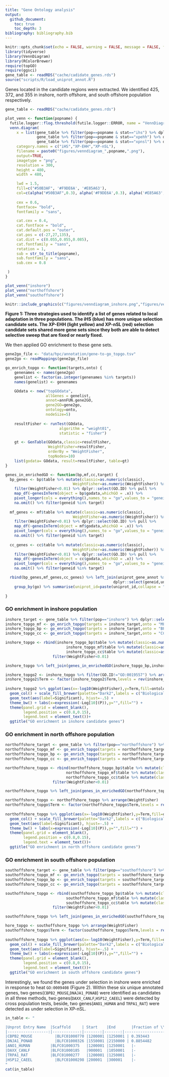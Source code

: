 ```yaml
---
title: "Gene Ontology analysis"
output: 
  github_document:
    toc: true
    toc_depth: 3
bibliography: bibliography.bib
---
```


```r
knitr::opts_chunk$set(echo = FALSE, warning = FALSE, message = FALSE, fig.retina = 2)
library(tidyverse)
library(VennDiagram)
library(RColorBrewer)
require(topGO)
require(ggsci)
gene_table <- readRDS("cache/cadidate_genes.rds")
source("scripts/R/load_uniprot_annot.R")
```

Genes located in the candidate regions were extracted. We identified 425, 372, and 355 in inshore, north offshore, and south offshore population respectively.
```r
gene_table <- readRDS("cache/cadidate_genes.rds")

plot_venn <- function(popname) {
  futile.logger::flog.threshold(futile.logger::ERROR, name = "VennDiagramLogger") # don't write the log file #https://stackoverflow.com/questions/33393962/r-dont-write-log-file-for-venndiagram
  venn.diagram(
     x = list(gene_table %>% filter(pop==popname & stat=="ihs") %>% dplyr::select(geneid) %>% pull,
              gene_table %>% filter(pop==popname & stat=="xpehh") %>% dplyr::select(geneid) %>% pull,
              gene_table %>% filter(pop==popname & stat=="xpnsl") %>% dplyr::select(geneid) %>% pull),
     category.names = c("iHS","XP-EHH","XP-nSL"),
     filename = paste0("figures/venndiagram_",popname,".png"),
     output=TRUE,
     imagetype = "png",
     resolution = 300,
     height = 480,
     width = 480,

     lwd = 1.5,
     fill=c("#50B3AF", '#F9DE6A', '#E85A63'),
     col=c(alpha("#50B3AF",0.3), alpha('#F9DE6A',0.3), alpha('#E85A63',0.3)),
     
     cex = 0.6,
     fontface= "bold",
     fontfamily = "sans",

     cat.cex = 0.4,
     cat.fontface = "bold",
     cat.default.pos = "outer",
     cat.pos = c(-27,27,135),
     cat.dist = c(0.055,0.055,0.085),
     cat.fontfamily = "sans",
     rotation = 1,
     sub = str_to_title(popname),
     sub.fontfamily = "sans",
     sub.cex = 0.8

 )
}

plot_venn("inshore")
plot_venn("northoffshore")
plot_venn("southoffshore")
```

```r
knitr::include_graphics(c("figures/venndiagram_inshore.png","figures/venndiagram_northoffshore.png","figures/venndiagram_southoffshore.png"))
```

**Figure 1: Three strategies used to identify a list of genes related to local adaptation in three populations. The iHS (blue) has more unique selection candidate sets. The XP-EHH (light yellow) and XP-nSL (red) selection candidate sets shared more gene sets since they both are able to detect selective sweep that are fixed or nearly fixed.**


We then applied GO enrichment to these gene sets.

```r
gene2go_file <- "data/hpc/annotation/gene-to-go_topgo.tsv"
gene2go <- readMappings(gene2go_file)

go_enrich_topgo <- function(targets,onto) {
    genenames <- names(gene2go)
    genelist <- factor(as.integer(genenames %in% targets))
    names(genelist) <- genenames

    GOdata <- new("topGOdata",
                  allGenes = genelist,
                  annot=annFUN.gene2GO,
                  gene2GO=gene2go,
                  ontology=onto,
                  nodeSize=5)
    
    resultFisher <- runTest(GOdata, 
                        algorithm = "weight01",
                        statistic = "fisher")

    gt <- GenTable(GOdata,classic=resultFisher,
                   WeightFisher=resultFisher,
                   orderBy = "WeightFisher",
                   topNodes=10)
    list(godata= GOdata, result=resultFisher, table=gt)
}

genes_in_enrichedGO <- function(bp,mf,cc,target) {
  bp_genes <- bp$table %>% mutate(classic=as.numeric(classic),
                              WeightFisher=as.numeric(WeightFisher)) %>%
    filter(WeightFisher<0.01) %>% dplyr::select(GO.ID) %>% pull %>% 
    map_df(~genesInTerm(object = bp$godata,whichGO = .x)) %>%
    pivot_longer(cols = everything(),names_to = "go",values_to = "geneid") %>% 
    na.omit() %>% filter(geneid %in% target)
  
  mf_genes <- mf$table %>% mutate(classic=as.numeric(classic),
                              WeightFisher=as.numeric(WeightFisher)) %>%
    filter(WeightFisher<0.01) %>% dplyr::select(GO.ID) %>% pull %>% 
    map_df(~genesInTerm(object = mf$godata,whichGO = .x)) %>%
    pivot_longer(cols = everything(),names_to = "go",values_to = "geneid") %>% 
    na.omit() %>% filter(geneid %in% target)
  
  cc_genes <- cc$table %>% mutate(classic=as.numeric(classic),
                              WeightFisher=as.numeric(WeightFisher)) %>%
    filter(WeightFisher<0.01) %>% dplyr::select(GO.ID) %>% pull %>% 
    map_df(~genesInTerm(object = cc$godata,whichGO = .x)) %>%
    pivot_longer(cols = everything(),names_to = "go",values_to = "geneid") %>% 
    na.omit() %>% filter(geneid %in% target)

  rbind(bp_genes,mf_genes,cc_genes) %>% left_join(uniprot_gene_annot %>%
                                                dplyr::select(geneid,uniprot_id)) %>%
    group_by(go) %>% summarise(uniprot_id=paste(uniprot_id,collapse = "; "))
  
}
```

### GO enrichment in inshore population
```r
inshore_target <- gene_table %>% filter(pop=="inshore") %>% dplyr::select(geneid) %>% distinct %>% pull
inshore_topgo_mf <- go_enrich_topgo(targets = inshore_target,onto = "MF")
inshore_topgo_bp <- go_enrich_topgo(targets = inshore_target,onto = "BP")
inshore_topgo_cc <- go_enrich_topgo(targets = inshore_target,onto = "CC")

inshore_topgo <- rbind(inshore_topgo_bp$table %>% mutate(classic=as.numeric(classic),WeightFisher=as.numeric(WeightFisher)) %>% add_column(ontology="BP"), 
                           inshore_topgo_mf$table %>% mutate(classic=as.numeric(classic),WeightFisher=as.numeric(WeightFisher)) %>% add_column(ontology="MF"),
                           inshore_topgo_cc$table %>% mutate(classic=as.numeric(classic),WeightFisher=as.numeric(WeightFisher)) %>% add_column(ontology="CC")) %>% 
                     filter(WeightFisher<0.01)

inshore_topgo %>% left_join(genes_in_enrichedGO(inshore_topgo_bp,inshore_topgo_mf,inshore_topgo_cc,target = inshore_target),by=c("GO.ID"="go"))%>% knitr::kable()

inshore_topgo2 <- inshore_topgo %>% filter(GO.ID!="GO:0019557") %>% arrange(WeightFisher)
inshore_topgo2$Term <- factor(inshore_topgo2$Term,levels = rev(inshore_topgo2$Term) )
  
inshore_topgo2 %>% ggplot(aes(x=-log10(WeightFisher),y=Term,fill=ontology)) + 
  geom_col() + scale_fill_brewer(palette="Dark2",labels = c("Biological process", "Cellular component", "Molecular function")) +
  geom_text(aes(label=Significant), hjust=-.5) +
  theme_bw() + labs(x=expression(-Log[10](P)),y="",fill="") +
  theme(panel.grid = element_blank(),
        legend.position = c(0.8,0.15),
        legend.text = element_text())+
  ggtitle("GO enrichment in inshore candidate genes")
```

### GO enrichment in north offshore population
```r
northoffshore_target <- gene_table %>% filter(pop=="northoffshore") %>% dplyr::select(geneid) %>% distinct %>% pull
northoffshore_topgo_mf <- go_enrich_topgo(targets = northoffshore_target,onto = "MF")
northoffshore_topgo_bp <- go_enrich_topgo(targets = northoffshore_target,onto = "BP")
northoffshore_topgo_cc <- go_enrich_topgo(targets = northoffshore_target,onto = "CC")

northoffshore_topgo <- rbind(northoffshore_topgo_bp$table %>% mutate(classic=as.numeric(classic),WeightFisher=as.numeric(WeightFisher)) %>% add_column(ontology="BP"), 
                           northoffshore_topgo_mf$table %>% mutate(classic=as.numeric(classic),WeightFisher=as.numeric(WeightFisher)) %>% add_column(ontology="MF"),
                           northoffshore_topgo_cc$table %>% mutate(classic=as.numeric(classic),WeightFisher=as.numeric(WeightFisher)) %>% add_column(ontology="CC")) %>% 
                     filter(WeightFisher<0.01)

northoffshore_topgo %>% left_join(genes_in_enrichedGO(northoffshore_topgo_bp,northoffshore_topgo_mf,northoffshore_topgo_cc,target = northoffshore_target),by=c("GO.ID"="go"))%>% knitr::kable()

northoffshore_topgo <- northoffshore_topgo %>% arrange(WeightFisher)
northoffshore_topgo$Term <- factor(northoffshore_topgo$Term,levels = rev(northoffshore_topgo$Term) )
  
northoffshore_topgo %>% ggplot(aes(x=-log10(WeightFisher),y=Term,fill=ontology)) + 
  geom_col() + scale_fill_brewer(palette="Dark2",labels = c("Biological process", "Cellular component", "Molecular function")) +
  geom_text(aes(label=Significant), hjust=-.5) +
  theme_bw() + labs(x=expression(-Log[10](P)),y="",fill="") +
  theme(panel.grid = element_blank(),
        legend.position = c(0.8,0.15),
        legend.text = element_text())+
  ggtitle("GO enrichment in north offshore candidate genes")
```

### GO enrichment in south offshore population
```r
southoffshore_target <- gene_table %>% filter(pop=="southoffshore") %>% dplyr::select(geneid) %>% distinct %>% pull
southoffshore_topgo_mf <- go_enrich_topgo(targets = southoffshore_target,onto = "MF")
southoffshore_topgo_bp <- go_enrich_topgo(targets = southoffshore_target,onto = "BP")
southoffshore_topgo_cc <- go_enrich_topgo(targets = southoffshore_target,onto = "CC")

southoffshore_topgo <- rbind(southoffshore_topgo_bp$table %>% mutate(classic=as.numeric(classic),WeightFisher=as.numeric(WeightFisher)) %>% add_column(ontology="BP"), 
                           southoffshore_topgo_mf$table %>% mutate(classic=as.numeric(classic),WeightFisher=as.numeric(WeightFisher)) %>% add_column(ontology="MF"),
                           southoffshore_topgo_cc$table %>% mutate(classic=as.numeric(classic),WeightFisher=as.numeric(WeightFisher)) %>% add_column(ontology="CC")) %>% 
                     filter(WeightFisher<0.01)

southoffshore_topgo %>% left_join(genes_in_enrichedGO(southoffshore_topgo_bp,southoffshore_topgo_mf,southoffshore_topgo_cc,target = southoffshore_target),by=c("GO.ID"="go"))%>% knitr::kable()

hore_topgo <- southoffshore_topgo %>% arrange(WeightFisher)
southoffshore_topgo$Term <- factor(southoffshore_topgo$Term,levels = rev(southoffshore_topgo$Term) )
  
southoffshore_topgo %>% ggplot(aes(x=-log10(WeightFisher),y=Term,fill=ontology)) + 
  geom_col() + scale_fill_brewer(palette="Dark2",labels = c("Biological process", "Cellular component", "Molecular function")) +
  geom_text(aes(label=Significant), hjust=-.5) +
  theme_bw() + labs(x=expression(-Log[10](P)),y="",fill="") +
  theme(panel.grid = element_blank(),
        legend.position = c(0.8,0.15),
        legend.text = element_text())+
  ggtitle("GO enrichment in south offshore candidate genes")
```
Interestingly, we found the genes under selection in inshore were enriched in response to heat `GO:0009408` (Figure 2). Within these six unique annotated genes, two genes(`CBPB2_MOUSE`,`DNAJA1_PONAB`) were identified as candidates in all three methods, two genes(`DAXX_CANLF`,`HSP12_CAEEL`) were detected by cross population tests, beside, two genes(`ANO1_HUMAN` and `TRPA1_RAT`) were detected as under selection in XP-nSL. 

```r
in_table <- "

|Unprot Entry Name	|Scaffold     |	Start	 |End	    |Fraction of \\|iHS\\|>2|Max XP-EHH	|Max XP-nSL|
|------------------:|------------:|-------:|-------:|--------------------:|----------:|---------:|
|CBPB2_MOUSE	      |BLFC01000770	|1200001 |1250001 |	0.393443            |	7.1799	  |7.69895   |
|DNJA1_PONAB	      |BLFC01000326	|1550001 |2150000 |	0.8854482	          |10.0019	  |6.20647   |
|ANO1_HUMAN	        |BLFC01000375	|1200001 |1250001	|-	                  |-	        |4.5262    |
|DAXX_CANLF	        |BLFC01000185	|900001	 |1050001	|-	                  |7.54117	  |7.16109   |
|TRPA1_RAT	        |BLFC01000277	|1200001 |1250001	|-	                  |-	        |4.93185   |
|HSP12_CAEEL	      |BLFC01000298	|200001	 |300001	|-	                  |6.28043	  |5.50613   |
"
cat(in_table)
```
